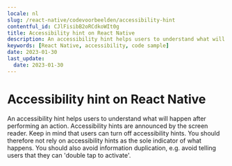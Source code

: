 ```yaml
---
locale: nl
slug: /react-native/codevoorbeelden/accessibility-hint
contentful_id: CJlFisibB2oRCdkoWIt0g
title: Accessibility hint on React Native
description: An accessibility hint helps users to understand what will happen after performing an action.
keywords: [React Native, accessibility, code sample]
date: 2023-01-30
last_update:
  date: 2023-01-30
---
```


# Accessibility hint on React Native

An accessibility hint helps users to understand what will happen after performing an action. Accessibility hints are announced by the screen reader. Keep in mind that users can turn off accessibility hints. You should therefore not rely on accessibility hints as the sole indicator of what happens. You should also avoid information duplication, e.g. avoid telling users that they can 'double tap to activate'.

<CodeSample id="accessibility-hint" locale="nl" platform="react native"/>
